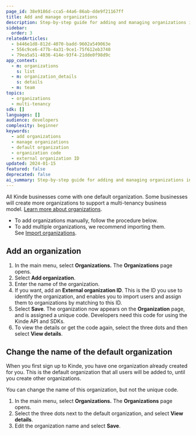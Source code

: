 ```yaml
---
page_id: 38e9186d-cca5-44a6-86ab-dde9f21167ff
title: Add and manage organizations
description: Step-by-step guide for adding and managing organizations in Kinde, including creating new organizations, modifying the default organization, and understanding organization codes.
sidebar:
  order: 3
relatedArticles:
  - b446e1d8-812d-4070-badd-9602a549063e
  - 556c9ce6-477b-4a31-9ce1-75f612eb3740
  - 79ea5a51-4036-414e-93f4-21dde0f98d9c
app_context:
  - m: organizations
    s: list
  - m: organization_details
    s: details
  - m: team
topics:
  - organizations
  - multi-tenancy
sdk: []
languages: []
audience: developers
complexity: beginner
keywords:
  - add organizations
  - manage organizations
  - default organization
  - organization code
  - external organization ID
updated: 2024-01-15
featured: false
deprecated: false
ai_summary: Step-by-step guide for adding and managing organizations in Kinde, including creating new organizations, modifying the default organization, and understanding organization codes.
---
```


All Kinde businesses come with one default organization. Some businesses will create more organizations to support a multi-tenancy business model. [Learn more about organizations](/build/organizations/multi-tenancy-using-organizations/).

- To add organizations manually, follow the procedure below.
- To add multiple organizations, we recommend importing them. See [Import organizations](/build/organizations/import-organizations/).

## Add an organization

1. In the main menu, select **Organizations.** The **Organizations** page opens.
2. Select **Add organization**.
3. Enter the name of the organization.
4. If you want, add an **External organization ID**. This is the ID you use to identify the organization, and enables you to import users and assign them to organizations by matching to this ID.
5. Select **Save**. The organization now appears on the **Organization** page, and is assigned a unique code. Developers need this code for using the Kinde API and SDKs.
6. To view the details or get the code again, select the three dots and then select **View details**.

## Change the name of the default organization

When you first sign up to Kinde, you have one organization already created for you. This is the default organization that all users will be added to, until you create other organizations.

You can change the name of this organization, but not the unique code.

1. In the main menu, select **Organizations.** The **Organizations** page opens.
2. Select the three dots next to the default organization, and select **View details**.
3. Edit the organization name and select **Save**.
